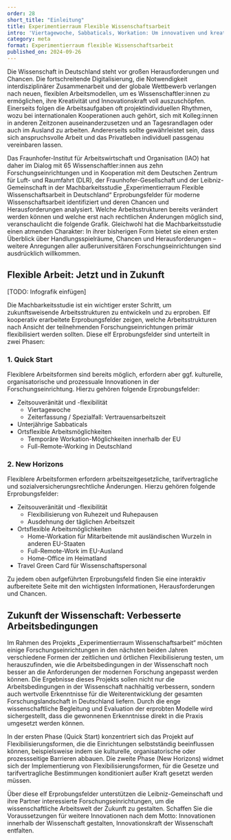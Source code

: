 ```yaml
---
order: 28
short_title: "Einleitung"
title: Experimentierraum Flexible Wissenschaftsarbeit
intro: 'Viertagewoche, Sabbaticals, Workation: Um innovativen und kreativen internationalen Fach- und Führungskräften moderne Arbeitsbedingungen in der Wissenschaft zu bieten, sind flexiblere Arbeitsformen notwendig. Was davon Forschungseinrichtungen bereits jetzt umsetzen können und welche Herausforderungen noch bestehen, zeigt eine neue Machbarkeitsstudie, die unter Federführung des Fraunhofer-Instituts für Arbeitswirtschaft und Organisation (IAO) in Stuttgart entstanden ist.'
category: meta
format: Experimentierraum flexible Wissenschaftsarbeit
published_on: 2024-09-26
---
```


<Leadin>Die Wissenschaft in Deutschland</Leadin> steht vor großen Herausforderungen und Chancen. Die fortschreitende Digitalisierung, die Notwendigkeit interdisziplinärer Zusammenarbeit und der globale Wettbewerb verlangen nach neuen, flexiblen Arbeitsmodellen, um es Wissenschaftler:innen zu ermöglichen, ihre Kreativität und Innovationskraft voll auszuschöpfen. Einerseits folgen die Arbeitsaufgaben oft projektindividuellen Rhythmen, wozu bei internationalen Kooperationen auch gehört, sich mit Kolleg:innen in anderen Zeitzonen auseinanderzusetzen und an Tagesrandlagen oder auch im Ausland zu arbeiten. Andererseits sollte gewährleistet sein, dass sich anspruchsvolle Arbeit und das Privatleben individuell passgenau vereinbaren lassen.

Das Fraunhofer-Institut für Arbeitswirtschaft und Organisation (IAO) hat daher im Dialog mit 65 Wissenschaftler:innen aus zehn Forschungseinrichtungen und in Kooperation mit dem Deutschen Zentrum für Luft- und Raumfahrt (DLR), der Fraunhofer-Gesellschaft und der Leibniz-Gemeinschaft in der Machbarkeitsstudie „Experimentierraum Flexible Wissenschaftsarbeit in Deutschland“ Erprobungsfelder für moderne Wissenschaftsarbeit identifiziert und deren Chancen und Herausforderungen analysiert. Welche Arbeitsstrukturen bereits verändert werden können und welche erst nach rechtlichen Änderungen möglich sind, veranschaulicht die folgende Grafik. Gleichwohl hat die Machbarkeitsstudie einen atmenden Charakter: In ihrer bisherigen Form bietet sie einen ersten Überblick über Handlungsspielräume, Chancen und Herausforderungen – weitere Anregungen aller außeruniversitären Forschungseinrichtungen sind ausdrücklich willkommen.

## Flexible Arbeit: Jetzt und in Zukunft

[TODO: Infografik einfügen]

Die Machbarkeitsstudie ist ein wichtiger erster Schritt, um zukunftsweisende Arbeitsstrukturen zu entwickeln und zu erproben. Elf kooperativ erarbeitete Erprobungsfelder zeigen, welche Arbeitsstrukturen nach Ansicht der teilnehmenden Forschungseinrichtungen primär flexibilisiert werden sollten. Diese elf Erprobungsfelder sind unterteilt in zwei Phasen:

### 1. Quick Start

Flexiblere Arbeitsformen sind bereits möglich, erfordern aber ggf. kulturelle, organisatorische und prozessuale Innovationen in der Forschungseinrichtung. Hierzu gehören folgende Erprobungsfelder:

- Zeitsouveränität und -flexibilität
	- Viertagewoche
	- Zeiterfassung / Spezialfall: Vertrauensarbeitszeit
- Unterjährige Sabbaticals
- Ortsflexible Arbeitsmöglichkeiten
	- Temporäre Workation-Möglichkeiten innerhalb der EU
	- Full-Remote-Working in Deutschland


### 2. New Horizons

Flexiblere Arbeitsformen erfordern arbeitszeitgesetzliche, tarifvertragliche und sozialversicherungsrechtliche Änderungen. Hierzu gehören folgende Erprobungsfelder:

- Zeitsouveränität und -flexibilität
	- Flexibilisierung von Ruhezeit und Ruhepausen
	- Ausdehnung der täglichen Arbeitszeit
- Ortsflexible Arbeitsmöglichkeiten
	- Home-Workation für Mitarbeitende mit ausländischen Wurzeln in anderen EU-Staaten
	- Full-Remote-Work im EU-Ausland
	- Home-Office im Heimatland
- Travel Green Card für Wissenschaftspersonal

Zu jedem oben aufgeführten Erprobungsfeld finden Sie eine interaktiv aufbereitete Seite mit den wichtigsten Informationen, Herausforderungen und Chancen.

## Zukunft der Wissenschaft: Verbesserte Arbeitsbedingungen

Im Rahmen des Projekts „Experimentierraum Wissenschaftsarbeit“ möchten einige Forschungseinrichtungen in den nächsten beiden Jahren verschiedene Formen der zeitlichen und örtlichen Flexibilisierung testen, um herauszufinden, wie die Arbeitsbedingungen in der Wissenschaft noch besser an die Anforderungen der modernen Forschung angepasst werden können. Die Ergebnisse dieses Projekts sollen nicht nur die Arbeitsbedingungen in der Wissenschaft nachhaltig verbessern, sondern auch wertvolle Erkenntnisse für die Weiterentwicklung der gesamten Forschungslandschaft in Deutschland liefern. Durch die enge wissenschaftliche Begleitung und Evaluation der erprobten Modelle wird sichergestellt, dass die gewonnenen Erkenntnisse direkt in die Praxis umgesetzt werden können.

In der ersten Phase (Quick Start) konzentriert sich das Projekt auf Flexibilisierungsformen, die die Einrichtungen selbstständig beeinflussen können, beispielsweise indem sie kulturelle, organisatorische oder prozessseitige Barrieren abbauen. Die zweite Phase (New Horizons) widmet sich der Implementierung von Flexibilisierungsformen, für die Gesetze und tarifvertragliche Bestimmungen konditioniert außer Kraft gesetzt werden müssen.

Über diese elf Erprobungsfelder unterstützen die Leibniz-Gemeinschaft und ihre Partner interessierte Forschungseinrichtungen, um die wissenschaftliche Arbeitswelt der Zukunft zu gestalten. Schaffen Sie die Voraussetzungen für weitere Innovationen nach dem Motto: Innovationen innerhalb der Wissenschaft gestalten, Innovationskraft der Wissenschaft entfalten.
